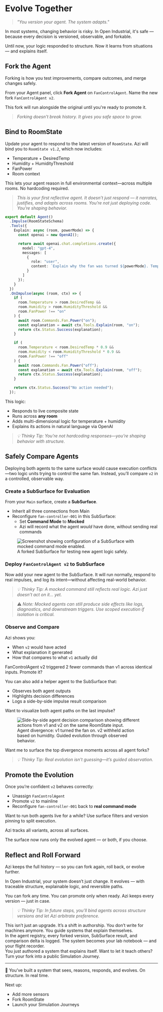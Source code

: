 # Evolve Together

> *"You version your agent. The system adapts."*

In most systems, changing behavior is risky. In Open Industrial, it's safe — because every decision is versioned, observable, and forkable.

Until now, your logic responded to structure. Now it learns from situations — and explains itself.

## Fork the Agent

Forking is how you test improvements, compare outcomes, and merge changes safely.

From your Agent panel, click **Fork Agent** on `FanControlAgent`. Name the new fork `FanControlAgent v2`.

This fork will run alongside the original until you're ready to promote it.

> *Forking doesn’t break history. It gives you safe space to grow.*

## Bind to RoomState

Update your agent to respond to the latest version of `RoomState`. Azi will bind you to `RoomState v1.2`, which now includes:
- Temperature + DesiredTemp
- Humidity + HumidityThreshold
- FanPower
- Room context

This lets your agent reason in full environmental context—across multiple rooms. No hardcoding required.

> *This is your first reflective agent. It doesn’t just respond — it narrates, justifies, and adapts across rooms. You’re not just deploying code. You’re shaping behavior.*

```ts
export default Agent()
  .Impulse(RoomStateSchema)
  .Tools({
    Explain: async (room, powerMode) => {
      const openai = new OpenAI();

      return await openai.chat.completions.create({
        model: "gpt-4",
        messages: [
          {
            role: "user",
            content: `Explain why the fan was turned ${powerMode}. Temperature was ${room.Temperature}°F (threshold ${room.DesiredTemp}), humidity was ${room.Humidity}% (threshold ${room.HumidityThreshold}), room was ${room.Room}.`
          }
        ]
      });
    }
  })
  .OnImpulse(async (room, ctx) => {
    if (
      room.Temperature > room.DesiredTemp &&
      room.Humidity > room.HumidityThreshold &&
      room.FanPower !== "on"
    ) {
      await room.Commands.Fan.Power("on");
      const explanation = await ctx.Tools.Explain(room, "on");
      return ctx.Status.Success(explanation);
    }

    if (
      room.Temperature < room.DesiredTemp * 0.9 &&
      room.Humidity < room.HumidityThreshold * 0.9 &&
      room.FanPower !== "off"
    ) {
      await room.Commands.Fan.Power("off");
      const explanation = await ctx.Tools.Explain(room, "off");
      return ctx.Status.Success(explanation);
    }

    return ctx.Status.Success("No action needed");
  });
```

This logic:
- Responds to live composite state
- Runs across **any room**
- Adds multi-dimensional logic for temperature + humidity
- Explains its actions in natural language via OpenAI

> *💡 Thinky Tip: You’re not hardcoding responses—you’re shaping behavior with structure.*

## Safely Compare Agents

Deploying both agents to the same surface would cause execution conflicts—two logic units trying to control the same fan. Instead, you’ll compare `v2` in a controlled, observable way.

### Create a SubSurface for Evaluation

From your `Main` surface, create a **SubSurface**.
- Inherit all three connections from Main
- Reconfigure `fan-controller-001` in this SubSurface:
  - Set **Command Mode** to **Mocked**
  - Azi will record what the agent *would* have done, without sending real commands

<figure class="my-16 flex flex-col items-center text-center max-w-xl w-full">
  <img
    src="/assets/docs/subsurface-setup.png"
    alt="Screenshot showing configuration of a SubSurface with mocked command mode enabled."
    class="rounded-2xl shadow-2xl ring-1 ring-white/10 w-full"
  />
  <figcaption class="mt-4 text-sm text-neutral-400 tracking-wide uppercase">
    A forked SubSurface for testing new agent logic safely.
  </figcaption>
</figure>

### Deploy `FanControlAgent v2` to SubSurface

Now add your new agent to the SubSurface.
It will run normally, respond to real impulses, and log its intent—without affecting real-world behavior.

> *💡 Thinky Tip: A mocked command still reflects real logic. Azi just doesn’t act on it... yet.*

> ⚠️ *Note: Mocked agents can still produce side effects like logs, diagnostics, and downstream triggers. Use scoped execution if isolation is critical.*

### Observe and Compare

Azi shows you:
- When `v2` would have acted
- What explanation it generated
- How that compares to what `v1` actually did

<aside class="border-l-4 border-neon-blue pl-4 italic text-neon-blue">
FanControlAgent v2 triggered 2 fewer commands than v1 across identical inputs. Promote it?
</aside>

You can also add a helper agent to the SubSurface that:
- Observes both agent outputs
- Highlights decision differences
- Logs a side-by-side impulse result comparison

<aside class="border-l-4 border-neon-blue pl-4 italic text-neon-blue">
Want to visualize both agent paths on the last impulse?
</aside>

<figure class="my-16 flex flex-col items-center text-center max-w-xl w-full">
  <img
    src="/assets/docs/agent-diff-v1-v2.png"
    alt="Side-by-side agent decision comparison showing different actions from v1 and v2 on the same RoomState input."
    class="rounded-2xl shadow-2xl ring-1 ring-white/10 w-full"
  />
  <figcaption class="mt-4 text-sm text-neutral-400 tracking-wide uppercase">
    Agent divergence: v1 turned the fan on. v2 withheld action based on humidity. Guided evolution through observed behavior.
  </figcaption>
</figure>

<aside class="border-l-4 border-neon-blue pl-4 italic text-neon-blue">
Want me to surface the top divergence moments across all agent forks?
</aside>

> *💡 Thinky Tip: Real evolution isn’t guessing—it’s guided observation.*

## Promote the Evolution

Once you’re confident `v2` behaves correctly:
- Unassign `FanControlAgent`
- Promote `v2` to mainline
- Reconfigure `fan-controller-001` back to **real command mode**

<aside class="border-l-4 border-neon-blue pl-4 italic text-neon-blue">
Want to run both agents live for a while? Use surface filters and version pinning to split execution.
</aside>

Azi tracks all variants, across all surfaces.

The surface now runs only the evolved agent — or both, if you choose.

## Reflect and Roll Forward

Azi keeps the full history — so you can fork again, roll back, or evolve further.

In Open Industrial, your system doesn’t just change. It evolves — with traceable structure, explainable logic, and reversible paths.

You can fork any time. You can promote only when ready. Azi keeps every version — just in case.

> *💡 Thinky Tip: In future steps, you’ll bind agents across structure versions and let Azi arbitrate preference.*

<aside class="border-l-4 border-neon-blue pl-4 italic text-neon-blue">
This isn’t just an upgrade. It’s a shift in authorship. You don’t write for machines anymore. You guide systems that explain themselves.
</aside>

<aside class="border-l-4 border-neon-blue pl-4 italic text-neon-blue">
In the agent registry, every forked version, SubSurface result, and comparison delta is logged. The system becomes your lab notebook — and your flight recorder.
</aside>

<aside class="border-l-4 border-neon-blue pl-4 italic text-neon-blue">
You just authored a system that explains itself. Want to let it teach others? Turn your fork into a public Simulation Journey.
</aside>

---

🎉 You’ve built a system that sees, reasons, responds, and evolves. On structure. In real time.

Next up:
- Add more sensors
- Fork RoomState
- Launch your Simulation Journeys
